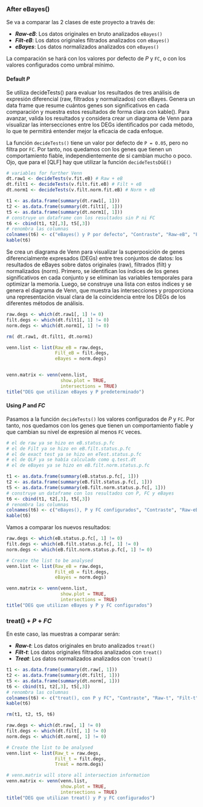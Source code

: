 ### After eBayes()

Se va a comparar las 2 clases de este proyecto a través de:

* ***Raw-eB***: Los datos originales en bruto analizados `eBayes()`
* ***Filt-eB***: Los datos originales filtrados analizados con `eBayes()`
* ***eBayes***: Los datos normalizados analizados con `eBayes()`

La comparación se hará  con los valores por defecto de _P_ y `FC`, o con los valores configurados como umbral mínimo.

#### Default _P_

Se utiliza decideTests() para evaluar los resultados de tres análisis de expresión diferencial (raw, filtrados y normalizados) con eBayes. Genera un data frame que resume cuántos genes son significativos en cada comparación y muestra estos resultados de forma clara con kable(). Para avanzar, valida los resultados y considera crear un diagrama de Venn para visualizar las intersecciones entre los DEGs identificados por cada método, lo que te permitirá entender mejor la eficacia de cada enfoque.

La función `decideTests()` tiene un valor por defecto de `P = 0.05`, pero no filtra por `FC`. Por tanto, nos quedamos con los genes que tienen un comportamiento fiable, independientemente de si cambian mucho o poco. Ojo, que para el [QLF] hay que utilizar la función `decideTestsDGE()`

```r
# variables for further Venn
dt.raw1 <- decideTests(v.fit.eB) # Raw + eB
dt.filt1 <- decideTests(v.filt.fit.eB) # Filt + eB
dt.norm1 <- decideTests(v.filt.norm.fit.eB) # Norm + eB

t1 <- as.data.frame(summary(dt.raw1[, 1]))
t2 <- as.data.frame(summary(dt.filt1[, 1]))
t5 <- as.data.frame(summary(dt.norm1[, 1]))
# construye un dataframe con los resultados sin P ni FC
t6 <- cbind(t1, t2[,3], t5[,3])
# renombra las columnas
colnames(t6) <- c("eBayes() y P por defecto", "Contraste", "Raw-eB", "Filt-eB", "eBayes")
kable(t6)
```


Se crea un diagrama de Venn para visualizar la superposición de genes diferencialmente expresados (DEGs) entre tres conjuntos de datos: los resultados de eBayes sobre datos originales (raw), filtrados (filt) y normalizados (norm). Primero, se identifican los índices de los genes significativos en cada conjunto y se eliminan las variables temporales para optimizar la memoria. Luego, se construye una lista con estos índices y se genera el diagrama de Venn, que muestra las intersecciones y proporciona una representación visual clara de la coincidencia entre los DEGs de los diferentes métodos de análisis.

```r
raw.degs <- which(dt.raw1[, 1] != 0)
filt.degs <- which(dt.filt1[, 1] != 0)
norm.degs <- which(dt.norm1[, 1] != 0)

rm( dt.raw1, dt.filt1, dt.norm1)

venn.list <- list(Raw_eB = raw.degs, 
                  Filt_eB = filt.degs, 
                  eBayes = norm.degs)


venn.matrix <- venn(venn.list, 
                    show.plot = TRUE, 
                    intersections = TRUE)
title("DEG que utilizan eBayes y P predeterminado")
```


#### Using _P_ and _FC_

Pasamos a la función `decideTests()` los valores configurados de _P_ y `FC`. Por tanto, nos quedamos con los genes que tienen un comportamiento fiable y que cambian su nivel de expresión al menos `FC` veces.

```r
# el de raw ya se hizo en eB.status.p.fc
# el de Filt ya se hizo en eB.filt.status.p.fc
# el de exact test ya se hizo en eTest.status.p.fc
# el de QLF ya se había calculado como q.test.dt
# el de eBayes ya se hizo en eB.filt.norm.status.p.fc

t1 <- as.data.frame(summary(eB.status.p.fc[, 1]))
t2 <- as.data.frame(summary(eB.filt.status.p.fc[, 1]))
t5 <- as.data.frame(summary(eB.filt.norm.status.p.fc[, 1]))
# construye un dataframe con los resultados con P, FC y eBayes
t6 <- cbind(t1, t2[,3], t5[,3])
# renombra las columnas
colnames(t6) <- c("eBayes(), P y FC configurados", "Contraste", "Raw-eB", "Filt-eB", "eBayes")
kable(t6)
```

Vamos a comparar los nuevos resultados:

```r
raw.degs <- which(eB.status.p.fc[, 1] != 0)
filt.degs <- which(eB.filt.status.p.fc[, 1] != 0)
norm.degs <- which(eB.filt.norm.status.p.fc[, 1] != 0)

# Create the list to be analysed
venn.list <- list(Raw_eB = raw.degs, 
                  Filt_eB = filt.degs, 
                  eBayes = norm.degs)

venn.matrix <- venn(venn.list, 
                    show.plot = TRUE, 
                    intersections = TRUE)
title("DEG que utilizan eBayes y P y FC configurados")
```




### treat() + _P_ + _FC_

En este caso, las muestras a comparar serán:

* ***Raw-t***: Los datos originales en bruto analizados `treat()`
* ***Filt-t***: Los datos originales filtrados analizados con `treat()`
* ***Treat***: Los datos normalizados analizados con ``treat()`


```r


t1 <- as.data.frame(summary(dt.raw[, 1]))
t2 <- as.data.frame(summary(dt.filt[, 1]))
t5 <- as.data.frame(summary(dt.norm[, 1]))
t6 <- cbind(t1, t2[,3], t5[,3])
# renombra las columnas
colnames(t6) <- c("treat(), con P y FC", "Contraste", "Raw-t", "Filt-t", "Treat")
kable(t6)

rm(t1, t2, t5, t6)
```

```r
raw.degs <- which(dt.raw[, 1] != 0)
filt.degs <- which(dt.filt[, 1] != 0)
norm.degs <- which(dt.norm[, 1] != 0)

# Create the list to be analysed
venn.list <- list(Raw_t = raw.degs, 
                  Filt_t = filt.degs, 
                  Treat = norm.degs)

# venn.matrix will store all intersection information
venn.matrix <- venn(venn.list, 
                    show.plot = TRUE, 
                    intersections = TRUE)
title("DEG que utilizan treat() y P y FC configurados")
```

